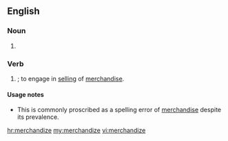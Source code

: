 ==English==

===Noun===
{{en-noun|-}}

# {{alternative spelling of|merchandise}}

===Verb===
{{en-verb|merchandizes|merchandizing|merchandized}}

# {{US}} {{alternative spelling of|[[merchandise]]|nodot=true}}; to engage in [[selling]] of [[merchandise]].

====Usage notes====
* This is commonly proscribed as a spelling error of [[merchandise]] despite its prevalence.
{{unreferenced}}

[[hr:merchandize]]
[[my:merchandize]]
[[vi:merchandize]]